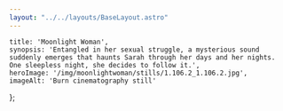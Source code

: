```yaml
---
layout: "../../layouts/BaseLayout.astro"
---
```

    title: 'Moonlight Woman',
    synopsis: 'Entangled in her sexual struggle, a mysterious sound suddenly emerges that haunts Sarah through her days and her nights. One sleepless night, she decides to follow it.',
    heroImage: '/img/moonlightwoman/stills/1.106.2_1.106.2.jpg',
    imageAlt: 'Burn cinematography still'
};

<ProjectHero title={meta.title} synopsis={meta.synopsis} heroImage={meta.heroImage} alt={meta.imageAlt} />
<ContentPicture image="/img/moonlightwoman/stills/1.47.1_1.47.1.jpg" alt={meta.imageAlt} />

<section class="hero" >
    <div id="credits" class="hero-content grid grid-cols-2 gap-2 text-base-200">            
        <CreditsItem crewfunction="Director" crewname="Griet Elsen" />
        <CreditsItem crewfunction="Cast" crewname="Yentl Gijbels" />
        <CreditsItem crewfunction="" crewname="Ramon Mahieu" />
        <CreditsItem crewfunction="Assistant Director" crewname="Frank van den Bogaart" />
        <CreditsItem crewfunction="Cinematographer" crewname="Victor Maes" />
        <CreditsItem crewfunction="1st Assistant Camera" crewname="Giel Dhaenen" />
        <CreditsItem crewfunction="" crewname="Jan-Willem Rouwhorst" />
        <CreditsItem crewfunction="2nd Assistant Camera" crewname="Fenna Maas" />
        <CreditsItem crewfunction="" crewname="Quinten Hazebroek" />
        <CreditsItem crewfunction="Gaffer" crewname="Felix Ryckebusch" />
        <CreditsItem crewfunction="" crewname="Dieter Roelens" />
        <CreditsItem crewfunction="Best boy" crewname="Wouter van Achte" />
        <CreditsItem crewfunction="" crewname="Korneel Moeyaert" />
        <CreditsItem crewfunction="Electro" crewname="Lino De Koninck" />
        <CreditsItem crewfunction="" crewname="Kasper Lerno" />
        <CreditsItem crewfunction="Grip" crewname="Gilles Matthys" />
        <CreditsItem crewfunction="" crewname="Matthijs van der Burgt" />
    </div>  
</section>

<ContentPicture image="/img/moonlightwoman/stills/1.93.1_1.93.1.jpg" alt={meta.imageAlt} />